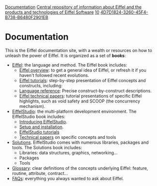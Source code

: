 [[Property:title|Documentation]]
[[Property:description|Central repository of information about Eiffel and the products and technologies of Eiffel Software]]
[[Property:weight|10]]
[[Property:uuid|4D7D1824-3260-45F4-B738-B6480F2901EB]]
= Documentation =

This is the Eiffel documentation site, with a wealth or resources on how to unleash the power of Eiffel. It is organized as a set of '''books''':

* [[Eiffel]]: the language and method. The Eiffel book includes:
** [[Eiffel Overview|Eiffel overview]]: to get a general idea of Eiffel, or refresh it if you haven't followed recent evolutions.
** [[Eiffel Tutorials|Eiffel tutorials]]: step-by-step presentation of Eiffel concepts and constructs, including:
** [[Language reference|Language reference]]: Precise construct-by-construct descriptions.
** [[Technical papers about Eiffel|Eiffel technical papers]]: tutorial presentations of specific Eiffel highlights, such as void safety and SCOOP (the concurrency mechanism).
* [[EiffelStudio]]: the multi-platform development environment. The EiffelStudio book includes:
** [[Introducing EiffelStudio]].
** [[Setup and installation]].
** [[EiffelStudio tutorials]]
** [[Technical papers about EiffelStudio|Technical papers]] on specific concepts and tools
* [[Solutions]]. EiffelStudio comes with numerous libraries, packages and tools. The Solutions book includes:
** Libraries: data structures, graphics, networking...
** Packages
** Tools
* [[Glossary]]: clear definitions of the concepts underlying Eiffel:  feature, routine, attribute, contract...
* [[FAQs]]: everything you always wanted to ask about Eiffel.

